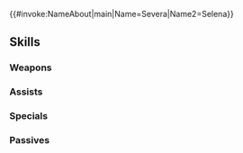 {{#invoke:NameAbout|main|Name=Severa|Name2=Selena}}{{HeroPage Tabs}}
{{Hero Infobox
|Name=Severa
|Title=Secret Dreamer
|WeaponType=Red Sword
|MoveType=Infantry
|Origin=Fire Emblem Awakening
|Gender=Female
|actorEN=Julie Ann Taylor
|actorJP=世戸さおり
|artist=紺藤ココン
|randomStartTime=2024-01-07T07:00:00Z
|additionDate=December 6, 2023
|releaseDate=December 7, 2023
|poolDate=December 25, 2023
|poolRarities=5
|cv1=10
|cv2=6901000
|TagID=セレナ
|InternalID=1033
|Properties=
|description=Cordelia's daughter, who is always comparing herself to her mother. She is kind to her friends, but acts as if she has something to prove. Appears in Fire Emblem Awakening.
}}
{{Stats Page
|Lv1HP=18|Lv1ATK=10|Lv1SPD=8|Lv1DEF=15|Lv1RES=5
|GRHP=55|GRATK=75|GRSPD=90|GRDEF=50|GRRES=45
}}
==Skills==
===Weapons===
{{Weapons Table
|weapon1=Iron Sword
|weapon1Default=1
|weapon1Unlock=1
|weapon2=Steel Sword
|weapon2Default=2
|weapon2Unlock=2
|weapon3=Silver Sword
|weapon3Default=4
|weapon3Unlock=3
|weapon4=Striving Sword
|weapon4Default=5
|weapon4Unlock=5
}}
===Assists===
{{Assists Table}}
===Specials===
{{Specials Table
|special1=Buckler
|special1Default=4
|special1Unlock=3
|special2=Escutcheon
|special2Unlock=4
|special3=Godlike Reflexes
|special3Unlock=5
}}
===Passives===
{{Passives Table
|passiveA1=Atk/Spd Finish 1
|passiveA2=Atk/Spd Finish 2
|passiveA3=Atk/Spd Finish 3
|passiveA4=Atk/Spd Finish 4
|passiveA1Unlock=2
|passiveA2Unlock=3
|passiveA3Unlock=4
|passiveA4Unlock=5
|passiveB1=Shield Pulse 1
|passiveB2=Shield Pulse 2
|passiveB3=Shield Pulse 3
|passiveB4=Buffer 4
|passiveB1Unlock=2
|passiveB2Unlock=3
|passiveB3Unlock=4
|passiveB4Unlock=5
}}
{{Heroes Navbox}}